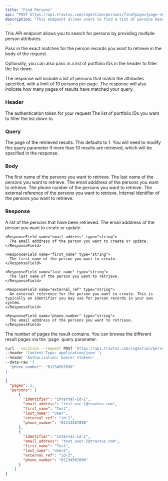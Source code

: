 ```yaml
---
title: "Find Persons"
api: "POST https://api.travtus.com/ingestion/persons/find?page={page-number}"
description: "This endpoint allows users to find a list of persons based on multiple person attributes."
---
```


This API endpoint allows you to search for persons by providing multiple person attributes.

Pass in the exact matches for the person records you want to retrieve in the body of the request.

Optionally, you can also pass in a list of portfolio IDs in the header to filter the list down.

The response will include a list of persons that match the attributes specified, with a limit of 10 persons per page. The response will also indicate how many pages of results have matched your query.

### Header

<ParamField header="Auhtorization" type="string" default="none" required>
  The authentication token for your request
</ParamField>

<ParamField header="Portfolios" type="list" default="none" required>
  The list of portfolio IDs you want to filter the list down to.
</ParamField>

### Query

<ParamField query="page" type="string" default="1">
  The page of the retrieved results. This defaults to 1. You will need to modify this query parameter if more than 10 results are retrieved, which will be specified in the response.
</ParamField>

### Body

<ParamField body="first_name" type="string" default="none">
  The first name of the persons you want to retrieve.
</ParamField>

<ParamField body="last_name" type="string" default="none">
  The last name of the persons you want to retrieve.
</ParamField>

<ParamField body="email_address" type="string" default="none">
  The email adddress of the persons you want to retrieve.
</ParamField>

<ParamField body="phone_number" type="string" default="none">
  The phone number  of the persons you want to retrieve.
</ParamField>

<ParamField body="external_ref" type="string" default="none">
  The external reference of the persons you want to retrieve.
</ParamField>

<ParamField body="identifier" type="string" default="none">
  Internal identifier of the persons you want to retrieve.
</ParamField>

### Response

<ResponseField name="persons" type="string">
  A list of the persons that have been retrieved.
  <Expandable title="properties">
    <ResponseField name="identifier" type="string" default="none">
      The email adddress of the person you want to create or update.
    </ResponseField>

    <ResponseField name="email_address" type="string">
      The email adddress of the person you want to create or update.
    </ResponseField>

    <ResponseField name="first_name" type="string">
      The first name of the person you want to create.
    </ResponseField>

    <ResponseField name="last_name" type="string">
      The last name of the person you want to retrieve.
    </ResponseField>

    <ResponseField name="external_ref" type="string">
      An external reference for the person you want to create. This is typically an identifier you may use for person records in your own system.
    </ResponseField>

    <ResponseField name="phone_number" type="string">
      The email adddress of the persons you want to retrieve.
    </ResponseField>
  </Expandable>
</ResponseField>
<ResponseField name="pages" type="integer">
  The number of pages the result contains. You can browse the different result pages via the `page` query parameter.
</ResponseField>

<RequestExample>

```bash Example Request
curl --location --request POST 'https://api.travtus.com/ingestion/persons/find/' \
--header 'Content-Type: application/json' \
--header 'Authorization: bearer <token>'
--data-raw '{
  "phone_number": "01234567890"
}
```

</RequestExample>

<ResponseExample>

```json Response
{
  "pages": 1,
  "persons": [
      {
        "identifier": "internal-id-1",
        "email_address": "test.use.1@travtus.com",
        "first_name": "Test",
        "last_name": "User",
        "external_ref": "id-1",
        "phone_number": "01234567890"
      },
      {
        "identifier": "internal-id-2",
        "email_address": "test.user.2@travtus.com",
        "first_name": "Test",
        "last_name": "User2",
        "external_ref": "id-2",
        "phone_number": "01234567890"
      }
    ]
}
```

</ResponseExample>